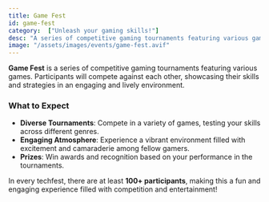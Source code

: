 ```yaml
---
title: Game Fest
id: game-fest
category:  ["Unleash your gaming skills!"]
desc: "A series of competitive gaming tournaments featuring various games. Participants will compete against each other, showcasing their skills and strategies in an engaging environment."
image: "/assets/images/events/game-fest.avif"
---
```


**Game Fest** is a series of competitive gaming tournaments featuring various games. Participants will compete against each other, showcasing their skills and strategies in an engaging and lively environment.

### What to Expect
- **Diverse Tournaments**: Compete in a variety of games, testing your skills across different genres.
- **Engaging Atmosphere**: Experience a vibrant environment filled with excitement and camaraderie among fellow gamers.
- **Prizes**: Win awards and recognition based on your performance in the tournaments.

In every techfest, there are at least **100+ participants**, making this a fun and engaging experience filled with competition and entertainment!
